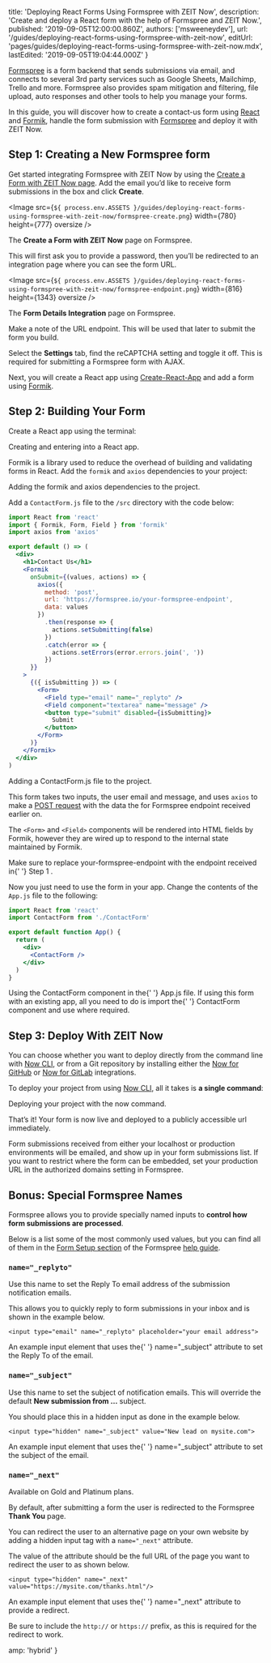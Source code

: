 
  title: 'Deploying React Forms Using Formspree with ZEIT Now',
  description:
    'Create and deploy a React form with the help of Formspree and ZEIT Now.',
  published: '2019-09-05T12:00:00.860Z',
  authors: ['msweeneydev'],
  url: '/guides/deploying-react-forms-using-formspree-with-zeit-now',
  editUrl:
    'pages/guides/deploying-react-forms-using-formspree-with-zeit-now.mdx',
  lastEdited: '2019-09-05T19:04:44.000Z'
}

[Formspree](https://formspree.io/) is a form backend that sends submissions via email, and connects to several 3rd party services such as Google Sheets, Mailchimp, Trello and more. Formspree also provides spam mitigation and filtering, file upload, auto responses and other tools to help you manage your forms.

In this guide, you will discover how to create a contact-us form using [React](https://reactjs.org/) and [Formik](https://github.com/jaredpalmer/formik), handle the form submission with [Formspree](https://formspree.io/) and deploy it with ZEIT Now.

## Step 1: Creating a New Formspree form

Get started integrating Formspree with ZEIT Now by using the [Create a Form with ZEIT Now page](https://formspree.io/create/zeit). Add the email you’d like to receive form submissions in the box and click **Create**.

<Image
  src={`${
    process.env.ASSETS
  }/guides/deploying-react-forms-using-formspree-with-zeit-now/formspree-create.png`}
  width={780}
  height={777}
  oversize
/>
<Caption>The <b>Create a Form with ZEIT Now</b> page on Formspree.</Caption>

This will first ask you to provide a password, then you’ll be redirected to an integration page where you can see the form URL.

<Image
  src={`${
    process.env.ASSETS
  }/guides/deploying-react-forms-using-formspree-with-zeit-now/formspree-endpoint.png`}
  width={816}
  height={1343}
  oversize
/>
<Caption>The <b>Form Details Integration</b> page on Formspree.</Caption>

Make a note of the URL endpoint. This will be used that later to submit the form you build.

Select the **Settings** tab, find the reCAPTCHA setting and toggle it off. This is required for submitting a Formspree form with AJAX.

Next, you will create a React app using [Create-React-App](https://reactjs.org/docs/create-a-new-react-app.html) and add a form using [Formik](https://github.com/jaredpalmer/formik).

## Step 2: Building Your Form

Create a React app using the terminal:

<Snippet dark text="npm create react-app my-formspree-app && cd my-formspree-app" />
<Caption>
  Creating and entering into a React app.
</Caption>

Formik is a library used to reduce the overhead of building and validating forms in React. Add the `formik` and `axios` dependencies to your project:

<Snippet dark text="npm install formik axios" />
<Caption>
  Adding the <InlineCode>formik</InlineCode> and <InlineCode>axios</InlineCode> dependencies to the project.
</Caption>

Add a `ContactForm.js` file to the `/src` directory with the code below:

```jsx
import React from 'react'
import { Formik, Form, Field } from 'formik'
import axios from 'axios'

export default () => (
  <div>
    <h1>Contact Us</h1>
    <Formik
      onSubmit={(values, actions) => {
        axios({
          method: 'post',
          url: 'https://formspree.io/your-formspree-endpoint',
          data: values
        })
          .then(response => {
            actions.setSubmitting(false)
          })
          .catch(error => {
            actions.setErrors(error.errors.join(', '))
          })
      }}
    >
      {({ isSubmitting }) => (
        <Form>
          <Field type="email" name="_replyto" />
          <Field component="textarea" name="message" />
          <button type="submit" disabled={isSubmitting}>
            Submit
          </button>
        </Form>
      )}
    </Formik>
  </div>
)
```

<Caption>
  Adding a <InlineCode>ContactForm.js</InlineCode> file to the project.
</Caption>

This form takes two inputs, the user email and message, and uses `axios` to make a [POST request](https://developer.mozilla.org/en-US/docs/Web/HTTP/Methods/POST) with the data the for Formspree endpoint received earlier on.

The `<Form>` and `<Field>` components will be rendered into HTML fields by Formik, however they are wired up to respond to the internal state maintained by Formik.

<Note>
  Make sure to replace <InlineCode>your-formspree-endpoint</InlineCode> with the
  endpoint received in{' '}
  <GenericLink href="#step-1:-creating-a-new-formspree-form">
    Step 1
  </GenericLink>
  .
</Note>

Now you just need to use the form in your app. Change the contents of the `App.js` file to the following:

```jsx
import React from 'react'
import ContactForm from './ContactForm'

export default function App() {
  return (
    <div>
      <ContactForm />
    </div>
  )
}
```

<Caption>
  Using the <InlineCode>ContactForm</InlineCode> component in the{' '}
  <InlineCode>App.js</InlineCode> file.
</Caption>

<Note>
  If using this form with an existing app, all you need to do is import the{' '}
  <InlineCode>ContactForm</InlineCode> component and use where required.
</Note>

## Step 3: Deploy With ZEIT Now

You can choose whether you want to deploy directly from the command line with [Now CLI](/download), or from a Git repository by installing either the [Now for GitHub](https://zeit.co/docs/v2/advanced/now-for-github/) or [Now for GitLab](https://zeit.co/docs/v2/advanced/now-for-gitlab/) integrations.

To deploy your project from using [Now CLI](/download), all it takes is **a single command**:

<Snippet dark text="now" />
<Caption>Deploying your project with the <InlineCode>now</InlineCode> command.</Caption>

That’s it! Your form is now live and deployed to a publicly accessible url immediately.

Form submissions received from either your localhost or production environments will be emailed, and show up in your form submissions list. If you want to restrict where the form can be embedded, set your production URL in the authorized domains setting in Formspree.

## Bonus: Special Formspree Names

Formspree allows you to provide specially named inputs to **control how form submissions are processed**.

Below is a list some of the most commonly used values, but you can find all of them in the [Form Setup section](https://help.formspree.io/hc/en-us/sections/115002389908-Form-setup) of the Formspree [help guide](https://help.formspree.io/hc/en-us).

### `name="_replyto"`

Use this name to set the Reply To email address of the submission notification emails.

This allows you to quickly reply to form submissions in your inbox and is shown in the example below.

```
<input type="email" name="_replyto" placeholder="your email address">
```

<Caption>
  An example <InlineCode>input</InlineCode> element that uses the{' '}
  <InlineCode>name="_subject"</InlineCode> attribute to set the Reply To of the
  email.
</Caption>

### `name="_subject"`

Use this name to set the subject of notification emails. This will override the default **New submission from …** subject.

<Note warning>
  You should place this in a hidden input as done in the example below.
</Note>

```
<input type="hidden" name="_subject" value="New lead on mysite.com">
```

<Caption>
  An example <InlineCode>input</InlineCode> element that uses the{' '}
  <InlineCode>name="_subject"</InlineCode> attribute to set the subject of the
  email.
</Caption>

### `name="_next"`

<Note>Available on Gold and Platinum plans.</Note>

By default, after submitting a form the user is redirected to the Formspree **Thank You** page.

You can redirect the user to an alternative page on your own website by adding a hidden input tag with a `name="_next"` attribute.

The value of the attribute should be the full URL of the page you want to redirect the user to as shown below.

```
<input type="hidden" name="_next" value="https://mysite.com/thanks.html"/>
```

<Caption>
  An example <InlineCode>input</InlineCode> element that uses the{' '}
  <InlineCode>name="_next"</InlineCode> attribute to provide a redirect.
</Caption>

Be sure to include the `http://` or `https://` prefix, as this is required for the redirect to work.


  amp: 'hybrid'
}
